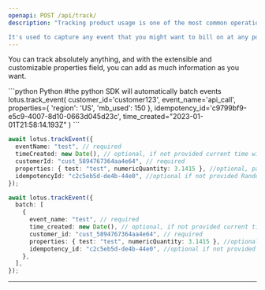 ```yaml
---
openapi: POST /api/track/
description: "Tracking product usage is one of the most common operations you'll make in Lotus.

It's used to capture any event that you might want to bill on at any point."
---
```


You can track absolutely anything, and with the extensible and customizable properties field, you can add as much information as you want.

<CodeGroup>
```python Python
#the python SDK will automatically batch events
lotus.track_event(
  customer_id='customer123',
  event_name='api_call',
  properties={
      'region': 'US',
      'mb_used': 150
    },
  idempotency_id='c9799bf9-e5c9-4007-8d10-0663d045d23c',
  time_created="2023-01-01T21:58:14.193Z"
)
```

```ts Typescript
await lotus.trackEvent({
  eventName: "test", // required
  timeCreated: new Date(), // optional, if not provided current time will be taken
  customerId: "cust_5894767364aa4e64", // required
  properties: { test: "test", numericQuantity: 3.1415 }, //optional, pass in any additional properties you want to aggregate or measure
  idempotencyId: "c2c5eb5d-de4b-44e0", //optional if not provided Randomly generated ID will be taken
});

await lotus.trackEvent({
  batch: [
    {
      event_name: "test", // required
      time_created: new Date(), // optional, if not provided current time will be taken
      customer_id: "cust_5894767364aa4e64", // required
      properties: { test: "test", numericQuantity: 3.1415 }, //optional, pass in any additional properties you want to aggregate or measure
      idempotency_id: "c2c5eb5d-de4b-44e0", //optional if not provided Randomly generated ID will be taken
    },
  ],
});
```

</CodeGroup>

---
